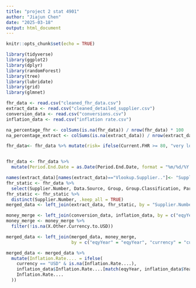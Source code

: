 ---
title: "project 2 stat 4901"
author: "Jiajun Chen"
date: "2025-03-18"
output: html_document
---

```{r setup, include=FALSE}
knitr::opts_chunk$set(echo = TRUE)
```

```{r}
library(tidyverse)
library(ggplot2)
library(dplyr)
library(randomForest)
library(tree)
library(lubridate)
library(grid)
library(glmnet)
```

```{r}
fhr_data <- read.csv("cleaned_fhr_data.csv")
extract_data <- read.csv("cleaned_detailed_supplier.csv")
conversion_data <- read.csv("conversions.csv")
inflation_data <- read.csv("inflation rate.csv")
```

```{r}
na_percentage_fhr <- colSums(is.na(fhr_data)) / nrow(fhr_data) * 100
na_percentage_extract <- colSums(is.na(extract_data)) / nrow(extract_data) * 100

fhr_data<- fhr_data %>% mutate(risk= ifelse(Current.FHR >= 80, "very low risk", ifelse(Current.FHR >= 60, "low risk", ifelse(Current.FHR>= 40, "medium risk", ifelse(Current.FHR>=20, "high risk", "very high risk"))))) 


fhr_data <- fhr_data %>%
  mutate(Period.End.Date = as.Date(Period.End.Date, format = "%m/%d/%Y %H:%M"))
```

```{r}
names(extract_data)[names(extract_data)=="Vlookup.Supplier.."]<- "Supplier.Number"
fhr_static <- fhr_data %>%
  select(Supplier.Number, Data.Source, Group, Group.Classification, Parent.ID)
fhr_static <- fhr_static %>%
  distinct(Supplier.Number, .keep_all = TRUE)
merged_data <- left_join(extract_data, fhr_static, by = "Supplier.Number")

```

```{r}
money_merge <- left_join(conversion_data, inflation_data, by = c("eqyYear" = "Year"))
money_merge <- money_merge %>%
  filter(!is.na(X.Other.Currency.to.USD))

merged_data <- left_join(merged_data, money_merge, 
                         by = c("eqyYear" = "eqyYear", "currency" = "currency"))

merged_data <- merged_data %>%
  mutate(Inflation.Rate.... = ifelse(
    currency == "USD" & is.na(Inflation.Rate....),
    inflation_data$Inflation.Rate....[match(eqyYear, inflation_data$Year)],
    Inflation.Rate....
  ))

```


